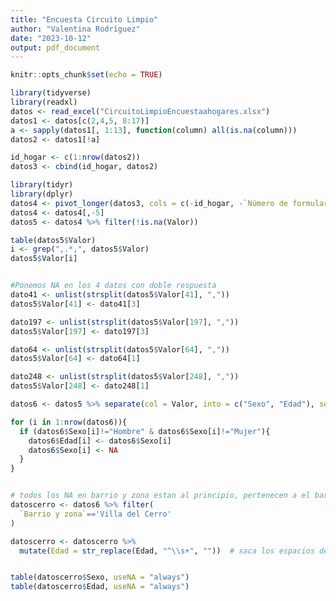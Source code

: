 ```yaml
---
title: "Encuesta Circuito Limpio"
author: "Valentina Rodríguez"
date: "2023-10-12"
output: pdf_document
---
```


```r
knitr::opts_chunk$set(echo = TRUE)
```

```r
library(tidyverse)
library(readxl)
datos <- read_excel("CircuitoLimpioEncuestaahogares.xlsx")
datos1 <- datos[c(2,4,5, 8:17)]
a <- sapply(datos1[, 1:13], function(column) all(is.na(column)))
datos2 <- datos1[!a]
```

```r
id_hogar <- c(1:nrow(datos2))
datos3 <- cbind(id_hogar, datos2)
```

```r
library(tidyr)
library(dplyr)
datos4 <- pivot_longer(datos3, cols = c(-id_hogar, -`Número de formulario`,-`Barrio y zona`,-`Manzana`), names_to = "Variable", values_to = "Valor")
datos4 <- datos4[,-5]
datos5 <- datos4 %>% filter(!is.na(Valor))
```

```r
table(datos5$Valor)
i <- grep(",.*,", datos5$Valor)
datos5$Valor[i]


#Ponemos NA en los 4 datos con doble respuesta
dato41 <- unlist(strsplit(datos5$Valor[41], ","))
datos5$Valor[41] <- dato41[3]

dato197 <- unlist(strsplit(datos5$Valor[197], ","))
datos5$Valor[197] <- dato197[3]

dato64 <- unlist(strsplit(datos5$Valor[64], ","))
datos5$Valor[64] <- dato64[1]

dato248 <- unlist(strsplit(datos5$Valor[248], ","))
datos5$Valor[248] <- dato248[1]
```

```r
datos6 <- datos5 %>% separate(col = Valor, into = c("Sexo", "Edad"), sep = ",")
```

```r
for (i in 1:nrow(datos6)){
  if (datos6$Sexo[i]!="Hombre" & datos6$Sexo[i]!="Mujer"){
    datos6$Edad[i] <- datos6$Sexo[i]
    datos6$Sexo[i] <- NA
  }
}


# todos los NA en barrio y zona estan al principio, pertenecen a el barrio el tobogan
datoscerro <- datos6 %>% filter(
  `Barrio y zona`=='Villa del Cerro'
)
```


```r
datoscerro <- datoscerro %>%
  mutate(Edad = str_replace(Edad, "^\\s+", ""))  # saca los espacios de adelante a las respuestas que tiene


table(datoscerro$Sexo, useNA = "always")
table(datoscerro$Edad, useNA = "always")





```

